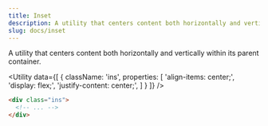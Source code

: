 ```yaml
---
title: Inset
description: A utility that centers content both horizontally and vertically within its parent container.
slug: docs/inset
---
```


A utility that centers content both horizontally and vertically within its parent container.

<Utility
  data={[
    {
      className: 'ins',
      properties: [
        'align-items: center;',
        'display: flex;',
        'justify-content: center;',
      ]
    }
  ]}
/>

```html
<div class="ins">
  <!-- ... -->
</div>
```
